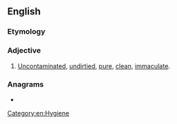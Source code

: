 ==English==

===Etymology===
{{prefix|en|un|soiled}}

===Adjective===
{{en-adj|-}}

# [[uncontaminated|Uncontaminated]], [[undirtied]], [[pure]], [[clean]], [[immaculate]].

===Anagrams===
* {{anagrams|en|a=deilnosu|delusion|insouled}}

[[Category:en:Hygiene]]